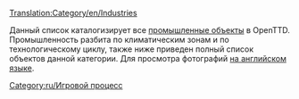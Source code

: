 [[Translation:Category/en/Industries]]

Данный список каталогизирует все [[ru/Manual/Промышленность|промышленные объекты]] в OpenTTD. Промышленность разбита по климатическим зонам и по технологическому циклу, также ниже приведен полный список объектов данной категории. Для просмотра фотографий [[:Category:en/Industries|на английском языке]].

[[Category:ru/Игровой процесс]]